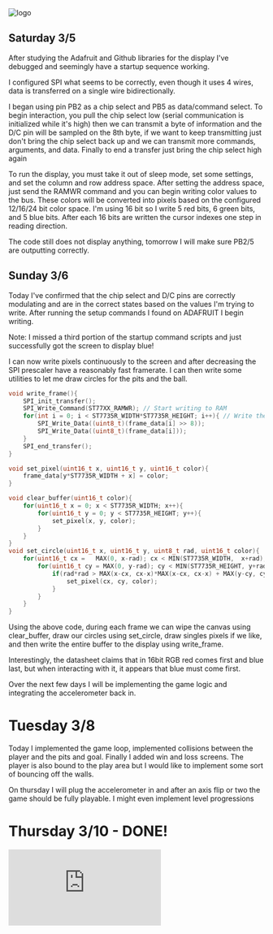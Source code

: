 
<div className={styles["Welcome"]}>

<div className={styles["logo"]}>
  <img src={projectPhoto} className={styles["mainPhoto"]} alt="logo" />
</div>

## Saturday 3/5

After studying the Adafruit and Github libraries for the display I've debugged and seemingly have a startup sequence working.

I configured SPI what seems to be correctly, even though it uses 4 wires, data is transferred on a single wire bidirectionally.

I began using pin PB2 as a chip select and PB5 as data/command select. To begin interaction, you pull the chip select low (serial communication is
initialized while it's high) then we can transmit a byte of information and the D/C pin will be sampled on the 8th byte, if we want to keep transmitting
just don't bring the chip select back up and we can transmit more commands, arguments, and data. Finally to end a transfer just bring the chip select high again

To run the display, you must take it out of sleep mode, set some settings, and set the column and row address space. After setting the address space,
just send the RAMWR command and you can begin writing color values to the bus. These colors will be converted into pixels based on the configured 12/16/24
bit color space. I'm using 16 bit so I write 5 red bits, 6 green bits, and 5 blue bits. After each 16 bits are written the cursor indexes one step in reading
direction.

The code still does not display anything, tomorrow I will make sure PB2/5 are outputting correctly.

## Sunday 3/6

Today I've confirmed that the chip select and D/C pins are correctly modulating and are in the correct states based on the values I'm trying to write.
After running the setup commands I found on ADAFRUIT I begin writing.

Note: I missed a third portion of the startup command scripts and just successfully got the screen to display blue!

I can now write pixels continuously to the screen and after decreasing the SPI prescaler have a reasonably fast framerate. I can then write some utilities
to let me draw circles for the pits and the ball.

```c
void write_frame(){
	SPI_init_transfer();
	SPI_Write_Command(ST77XX_RAMWR); // Start writing to RAM
	for(int i = 0; i < ST7735R_WIDTH*ST7735R_HEIGHT; i++){ // Write the colors for each pixel in the buffer
		SPI_Write_Data((uint8_t)(frame_data[i] >> 8));
		SPI_Write_Data((uint8_t)(frame_data[i]));
	}
	SPI_end_transfer();
}

void set_pixel(uint16_t x, uint16_t y, uint16_t color){
	frame_data[y*ST7735R_WIDTH + x] = color;
}

void clear_buffer(uint16_t color){
	for(uint16_t x = 0; x < ST7735R_WIDTH; x++){
		for(uint16_t y = 0; y < ST7735R_HEIGHT; y++){
			set_pixel(x, y, color);
		}
	}
}
void set_circle(uint16_t x, uint16_t y, uint8_t rad, uint16_t color){
	for(uint16_t cx =   MAX(0, x-rad); cx < MIN(ST7735R_WIDTH,  x+rad); cx++){
		for(uint16_t cy = MAX(0, y-rad); cy < MIN(ST7735R_HEIGHT, y+rad); cy++){
			if(rad*rad > MAX(x-cx, cx-x)*MAX(x-cx, cx-x) + MAX(y-cy, cy-y)*MAX(y-cy, cy-y)){
				set_pixel(cx, cy, color);
			}
		}
	}
}
```

Using the above code, during each frame we can wipe the canvas using clear_buffer, draw our circles using set_circle, draw singles pixels if we like, and
then write the entire buffer to the display using write_frame.

Interestingly, the datasheet claims that in 16bit RGB red comes first and blue last, but when interacting with it, it appears that blue must come first.

Over the next few days I will be implementing the game logic and integrating the accelerometer back in.

# Tuesday 3/8

Today I implemented the game loop, implemented collisions between the player and the pits and goal. Finally I added win and loss screens.
The player is also bound to the play area but I would like to implement some sort of bouncing off the walls.

On thursday I will plug the accelerometer in and after an axis flip or two the game should be fully playable. I might even implement level
progressions

# Thursday 3/10 - DONE!

</div>
<iframe src="https://www.youtube.com/embed/kFC0XVwfNog" title="YouTube video player" frameborder="0" allow="accelerometer; autoplay; clipboard-write; encrypted-media; gyroscope; picture-in-picture" allowfullscreen></iframe>
